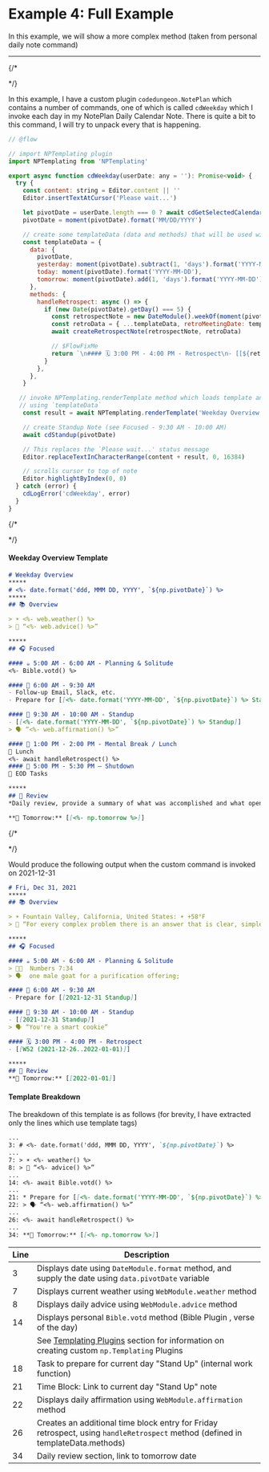 # Example 4: Full Example

In this example, we will show a more complex method (taken from personal daily note command)

*****

{/*

<Tabs>
  <TabItem value="code" label="Plugin Code" default>
*/}


In this example, I have a custom plugin `codedungeon.NotePlan` which contains a number of commands, one of which is called `cdWeekday` which I invoke each day in my NotePlan Daily Calendar Note.  There is quite a bit to this command, I will try to unpack every that is happening.

```js
// @flow

// import NPTemplating plugin
import NPTemplating from 'NPTemplating'

export async function cdWeekday(userDate: any = ''): Promise<void> {
  try {
    const content: string = Editor.content || ''
    Editor.insertTextAtCursor('Please wait...')

    let pivotDate = userDate.length === 0 ? await cdGetSelectedCalendarDate() : userDate
    pivotDate = moment(pivotDate).format('MM/DD/YYYY')

    // create some templateData (data and methods) that will be used within template
    const templateData = {
      data: {
        pivotDate,
        yesterday: moment(pivotDate).subtract(1, 'days').format('YYYY-MM-DD'),
        today: moment(pivotDate).format('YYYY-MM-DD'),
        tomorrow: moment(pivotDate).add(1, 'days').format('YYYY-MM-DD'),
      },
      methods: {
        handleRetrospect: async () => {
          if (new Date(pivotDate).getDay() === 5) {
            const retrospectNote = new DateModule().weekOf(moment(pivotDate).format('YYYY-MM-DD'))
            const retroData = { ...templateData, retroMeetingDate: templateData.data.today }
            await createRetrospectNote(retrospectNote, retroData)

            // $FlowFixMe
            return `\n#### 🗓 3:00 PM - 4:00 PM - Retrospect\n- [[${retrospectNote}]]\n`
          }
        },
      },
    }

   // invoke NPTemplating.renderTemplate method which loads template and processes
   // using `templateData`
    const result = await NPTemplating.renderTemplate('Weekday Overview', templateData)

    // create Standup Note (see Focused - 9:30 AM - 10:00 AM)
    await cdStandup(pivotDate)

    // This replaces the `Please wait...' status message
    Editor.replaceTextInCharacterRange(content + result, 0, 16384)

    // scrolls cursor to top of note
    Editor.highlightByIndex(0, 0)
  } catch (error) {
    cdLogError('cdWeekday', error)
  }
}

```

{/*
  </TabItem>

  <TabItem value="template" label="Template">
*/}


#### Weekday Overview Template

```markdown title="Templates / 🧰 Dungeon / Weekday Overview"
# Weekday Overview
*****
# <%- date.format('ddd, MMM DD, YYYY', `${np.pivotDate}`) %>
*****
## 📚 Overview

> ☀️ <%- web.weather() %>
> 🙆 “<%- web.advice() %>”

*****
## 🎧 Focused

#### ☕️ 5:00 AM - 6:00 AM - Planning & Solitude
<%- Bible.votd() %>

#### 🧭 6:00 AM - 9:30 AM
- Follow-up Email, Slack, etc.
- Prepare for [[<%- date.format('YYYY-MM-DD', `${np.pivotDate}`) %> Standup]]

#### 🧭 9:30 AM - 10:00 AM - Standup
- [[<%- date.format('YYYY-MM-DD', `${np.pivotDate}`) %> Standup]]
> 🗣 “<%- web.affirmation() %>”

#### 🍴 1:00 PM - 2:00 PM - Mental Break / Lunch
🍱 Lunch
<%- await handleRetrospect() %>
#### 🏁 5:00 PM - 5:30 PM — Shutdown
📌 EOD Tasks

*****
## 🔖 Review
*Daily review, provide a summary of what was accomplished and what open items need to be carried over to tomorrow*

**📕 Tomorrow:** [[<%- np.tomorrow %>]]

```

{/*
  </TabItem>

  <TabItem value="output" label="Output">
*/}

Would produce the following output when the custom command is invoked on 2021-12-31

```markdown
# Fri, Dec 31, 2021
*****
## 📚 Overview

> ☀️ Fountain Valley, California, United States: ☀️ +58°F
> 🙆 “For every complex problem there is an answer that is clear, simple, and wrong.”

*****
## 🎧 Focused

#### ☕️ 5:00 AM - 6:00 AM - Planning & Solitude
> 🙏🏻  Numbers 7:34
> 🗣  one male goat for a purification offering;

#### 🧭 6:00 AM - 9:30 AM
- Prepare for [[2021-12-31 Standup]]

#### 🧭 9:30 AM - 10:00 AM - Standup
- [[2021-12-31 Standup]]
> 🗣 “You're a smart cookie”

#### 🗓 3:00 PM - 4:00 PM - Retrospect
- [[W52 (2021-12-26..2022-01-01)]]

*****
## 🔖 Review
**📕 Tomorrow:** [[2022-01-01]]
```

#### Template Breakdown
The breakdown of this template is as follows (for brevity, I have extracted only the lines which use template tags)

```markdown
...
3: # <%- date.format('ddd, MMM DD, YYYY', `${np.pivotDate}`) %>
...
7: > ☀️ <%- weather() %>
8: > 🙆 “<%- advice() %>”
...
14: <%- await Bible.votd() %>
...
21: * Prepare for [[<%- date.format('YYYY-MM-DD', `${np.pivotDate}`) %> Standup]]
22: > 🗣 “<%- web.affirmation() %>”
...
26: <%- await handleRetrospect() %>
...
34: **📕 Tomorrow:** [[<%- np.tomorrow %>]]
```

| Line        | Description |
| ----- | -------------------------------------------------------------------------------------------------------- |
| 3     | Displays date using `DateModule.format` method, and supply the date using `data.pivotDate` variable       |
| 7     | Displays current weather using `WebModule.weather` method       |
| 8     | Displays daily advice using `WebModule.advice` method      |
| 14    | Displays personal `Bible.votd` method (Bible Plugin , verse of the day)    |
|       | See [Templating Plugins](/docs/templating-plugins/overview) section for information on creating custom `np.Templating` Plugins    |
| 18    | Task to prepare for current day "Stand Up" (internal work function)    |
| 21    | Time Block: Link to current day "Stand Up" note    |
| 22    | Displays daily affirmation using `WebModule.affirmation` method    |
| 26    | Creates an additional time block entry for Friday retrospect, using `handleRetrospect` method (defined in templateData.methods)    |
| 34    | Daily review section, link to tomorrow date    |


